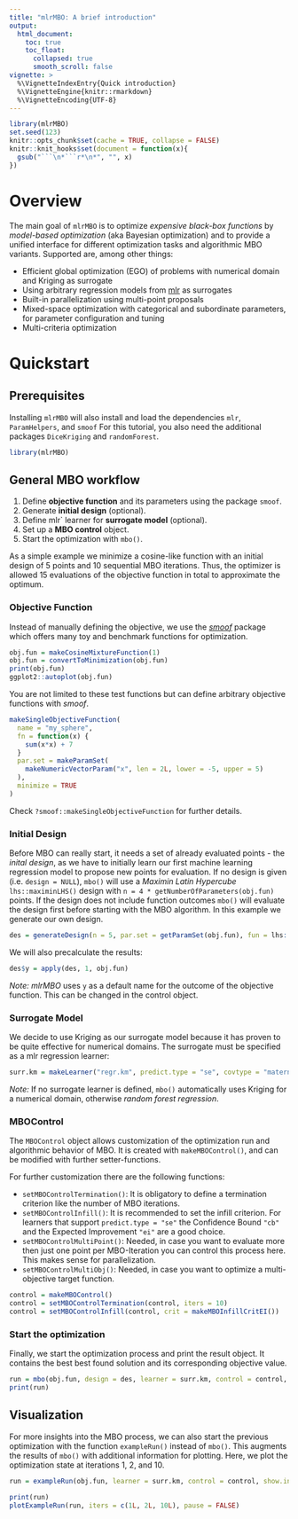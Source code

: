 ```yaml
---
title: "mlrMBO: A brief introduction"
output:
  html_document:
    toc: true
    toc_float:
      collapsed: true
      smooth_scroll: false
vignette: >
  %\VignetteIndexEntry{Quick introduction}
  %\VignetteEngine{knitr::rmarkdown}
  %\VignetteEncoding{UTF-8}
---
```


```r
library(mlrMBO)
set.seed(123)
knitr::opts_chunk$set(cache = TRUE, collapse = FALSE)
knitr::knit_hooks$set(document = function(x){
  gsub("```\n*```r*\n*", "", x)
})
```


# Overview

The main goal of `mlrMBO` is to optimize *expensive black-box functions* by *model-based optimization* (aka Bayesian optimization) and to provide a unified interface for different optimization tasks and algorithmic MBO variants.
Supported are, among other things:

- Efficient global optimization (EGO) of problems with numerical domain and Kriging as surrogate
- Using arbitrary regression models from [mlr](https://github.com/mlr-org/mlr/) as surrogates
- Built-in parallelization using multi-point proposals
- Mixed-space optimization with categorical and subordinate parameters, for parameter configuration and tuning
- Multi-criteria optimization

# Quickstart

## Prerequisites

Installing `mlrMBO` will also install and load the dependencies `mlr`, `ParamHelpers`, and `smoof`
For this tutorial, you also need the additional packages `DiceKriging` and `randomForest`.

```r
library(mlrMBO)
```

## General MBO workflow

1. Define **objective function** and its parameters using the package `smoof`.
2. Generate **initial design** (optional).
3. Define mlr` learner for **surrogate model** (optional).
4. Set up a **MBO control** object.
5. Start the optimization with `mbo()`.

As a simple example we minimize a cosine-like function with an initial design of 5 points and 10 sequential MBO iterations.
Thus, the optimizer is allowed 15 evaluations of the objective function in total to approximate the optimum.


### Objective Function

Instead of manually defining the objective, we use the [*smoof*](https://cran.r-project.org/package=smoof) package which offers many toy and benchmark functions for optimization.


```r
obj.fun = makeCosineMixtureFunction(1)
obj.fun = convertToMinimization(obj.fun)
print(obj.fun)
ggplot2::autoplot(obj.fun)
```

You are not limited to these test functions but can define arbitrary objective functions with
*smoof*.

```r
makeSingleObjectiveFunction(
  name = "my_sphere",
  fn = function(x) {
    sum(x*x) + 7
  }
  par.set = makeParamSet(
    makeNumericVectorParam("x", len = 2L, lower = -5, upper = 5)
  ),
  minimize = TRUE
)
```

Check `?smoof::makeSingleObjectiveFunction` for further details.


### Initial Design

Before MBO can really start, it needs a set of already evaluated points - the *inital design*, as we
have to initially learn our first machine learning regression model to propose new points for evaluation.
If no design is given (i.e. `design = NULL`), `mbo()` will use a *Maximin Latin Hypercube* `lhs::maximinLHS()` design with `n = 4 * getNumberOfParameters(obj.fun)` points.
If the design does not include function outcomes `mbo()` will evaluate the design first before starting with the MBO algorithm.
In this example we generate our own design.

```r
des = generateDesign(n = 5, par.set = getParamSet(obj.fun), fun = lhs::randomLHS)
```

We will also precalculate the results:

```r
des$y = apply(des, 1, obj.fun)
```

_Note:_ *mlrMBO* uses `y` as a default name for the outcome of the objective function.
This can be changed in the control object.

### Surrogate Model

We decide to use Kriging as our surrogate model because it has proven to be quite effective for numerical domains.
The surrogate must be specified as a mlr regression learner:

```r
surr.km = makeLearner("regr.km", predict.type = "se", covtype = "matern3_2", control = list(trace = FALSE))
```

_Note:_ If no surrogate learner is defined, `mbo()` automatically uses Kriging for a numerical domain, otherwise *random forest regression*.

### MBOControl

The `MBOControl` object allows customization of the optimization run and algorithmic behavior of MBO.
It is created with `makeMBOControl()`, and can be modified with further setter-functions.


For further customization there are the following functions:

* `setMBOControlTermination()`: It is obligatory to define a termination criterion like the number of MBO iterations.
* `setMBOControlInfill()`: It is recommended to set the infill criterion. For learners that support `predict.type = "se"` the Confidence Bound `"cb"` and the Expected Improvement `"ei"` are a good choice.
* `setMBOControlMultiPoint()`: Needed, in case you want to evaluate more then just one point per MBO-Iteration you can control this process here. This makes sense for parallelization.
* `setMBOControlMultiObj()`: Needed, in case you want to optimize a multi-objective target function.


```r
control = makeMBOControl()
control = setMBOControlTermination(control, iters = 10)
control = setMBOControlInfill(control, crit = makeMBOInfillCritEI())
```

### Start the optimization
Finally, we start the optimization process and print the result object.
It contains the best best found solution and its corresponding objective value.

```r
run = mbo(obj.fun, design = des, learner = surr.km, control = control, show.info = TRUE)
print(run)
```

## Visualization

For more insights into the MBO process, we can also start the previous optimization with the function `exampleRun()` instead of `mbo()`.
This augments the results of `mbo()` with additional information for plotting.
Here, we plot the optimization state at iterations 1, 2, and 10.

```r
run = exampleRun(obj.fun, learner = surr.km, control = control, show.info = FALSE)
```

```r
print(run)
plotExampleRun(run, iters = c(1L, 2L, 10L), pause = FALSE)
```
